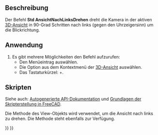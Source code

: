 <languages/>

{{Docnav/de
|[[Std_ViewLeft/de|SeitenansichtLinks]]
|[[Std_ViewRotateRight/de|AnsichtNachRechtsDrehen]]
|[[Std_View_Menu/de|Std Menü Ansicht]]
|IconL=Std_ViewLeft.svg
|IconR=Std_ViewRotateRight.svg
|IconC=Freecad.svg
}}

{{GuiCommand/de
|Name=Std ViewRotateLeft
|Name/de=Std AnsichtNachLinksDrehen
|MenuLocation=Ansicht → Standardansichten → Nach links drehen
|Workbenches=Alle
|Shortcut={{KEY|Umschalten}} + {{KEY|Links}}
|SeeAlso=[[Std_ViewRotateRight/de|Std AnsichtNachRechtsDrehen]]
}}

<span id="Description"></span>
==Beschreibung==

Der Befehl '''Std AnsichtNachLinksDrehen''' dreht die Kamera in der aktiven [[3D_view/de|3D-Ansicht]] in 90-Grad Schritten nach links (gegen den Uhrzeigersinn) um die Blickrichtung.

<span id="Usage"></span>
==Anwendung==

# Es gibt mehrere Möglichkeiten den Befehl aufzurufen:
#* Den Menüeintrag {{MenuCommand|Ansicht → Standardansichten → [[Image:Std_ViewRotateLeft.svg|16px]] Nach links drehen}} auswählen.
#* Die Option {{MenuCommand|Standardansichten → [[Image:Std_ViewRotateLeft.svg|16px]] Nach links drehen}} aus dem Kontextmenü der [[3D_view/de|3D-Ansicht]] auswählen.
#* Das Tastaturkürzel: {{KEY|Shift}}+{{KEY|Links}}.

<span id="Scripting"></span>
==Skripten==

Siehe auch: [https://freecad.github.io/SourceDoc/ Autogenerierte API-Dokumentation] und [[FreeCAD_Scripting_Basics/de|Grundlagen der Skripterstellung in FreeCAD]].

Die Methode {{incode|viewRotateLeft}} des View-Objekts wird verwendet, um die Ansicht nach links zu drehen. Die Methode {{incode|viewRotateRight}} steht ebenfalls zur Verfügung.

{{Code|code=
import FreeCADGui

view = FreeCADGui.ActiveDocument.ActiveView
view.viewRotateLeft()
}}


{{Docnav/de
|[[Std_ViewLeft/de| SeitenansichtLinks]]
|[[Std_ViewRotateRight/de|AnsichtNachRechtsDrehen]]
|[[Std_View_Menu/de|Std Menü Ansicht]]
|IconL=Std_ViewLeft.svg
|IconR=Std_ViewRotateRight.svg
|IconC=Freecad.svg
}}

{{Std_Base_navi{{#translation:}}}}
{{Userdocnavi{{#translation:}}}}